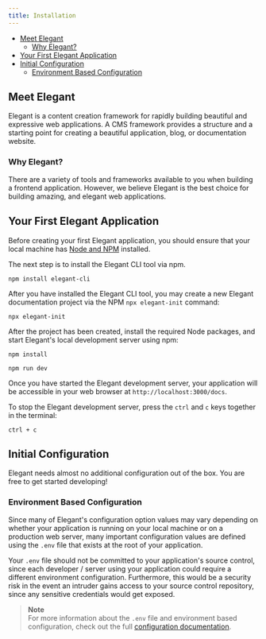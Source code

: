 ```yaml
---
title: Installation
---
```


- [Meet Elegant](#meet-elegant)
    - [Why Elegant?](#why-elegant)
- [Your First Elegant Application](#your-first-elegant-application)
- [Initial Configuration](#initial-configuration)
    - [Environment Based Configuration](#environment-based-configuration)

<a name="meet-elegant"></a>

## Meet Elegant

Elegant is a content creation framework for rapidly building beautiful and expressive web applications. A CMS framework provides a structure and a starting point for creating a beautiful application, blog, or documentation website. 

<a name="why-elegant"></a>

### Why Elegant?

There are a variety of tools and frameworks available to you when building a frontend application. However, we believe Elegant is the best choice for building amazing, and elegant web applications.

<a name="your-first-elegant-application"></a>

## Your First Elegant Application

Before creating your first Elegant application, you should ensure that your local machine has [Node and NPM](https://nodejs.org) installed.

The next step is to install the Elegant CLI tool via npm.

```nothing
npm install elegant-cli
```

After you have installed the Elegant CLI tool, you may create a new Elegant documentation project via the NPM `npx elegant-init` command:

```nothing
npx elegant-init
```

After the project has been created, install the required Node packages, and start Elegant's local development server using npm:

```nothing
npm install

npm run dev
```

Once you have started the Elegant development server, your application will be accessible in your web browser at `http://localhost:3000/docs`.

To stop the Elegant development server, press the `ctrl` and `c` keys together in the terminal:

```nothing
ctrl + c
```

<a name="initial-configuration"></a>

## Initial Configuration

Elegant needs almost no additional configuration out of the box. You are free to get started developing!

<a name="environment-based-configuration"></a>

### Environment Based Configuration

Since many of Elegant's configuration option values may vary depending on whether your application is running on your local machine or on a production web server, many important configuration values are defined using the `.env` file that exists at the root of your application.

Your `.env` file should not be committed to your application's source control, since each developer / server using your application could require a different environment configuration. Furthermore, this would be a security risk in the event an intruder gains access to your source control repository, since any sensitive credentials would get exposed.

> **Note**  
> For more information about the `.env` file and environment based configuration, check out the full [configuration documentation](/docs/configuration#environment-configuration).

